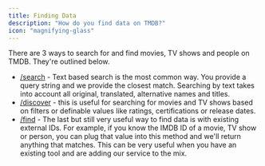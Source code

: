 ```yaml
---
title: Finding Data
description: "How do you find data on TMDB?"
icon: "magnifying-glass"
---
```

There are 3 ways to search for and find movies, TV shows and people on TMDB. They're outlined below.

- [/search](/api-reference/search/movies) - Text based search is the most common way. 
You provide a query string and we provide the closest match. 
Searching by text takes into account all original, translated, alternative names and titles.
- [/discover](/api-reference/discover/movies) - this is useful for searching for movies and TV shows based on filters or definable values like ratings, certifications or release dates. 
- [/find](/api-reference/find/find-by-id) - The last but still very useful way to find data is with existing external IDs. 
For example, if you know the IMDB ID of a movie, TV show or person, you can plug that value into this method and we'll return anything that matches. 
This can be very useful when you have an existing tool and are adding our service to the mix.

